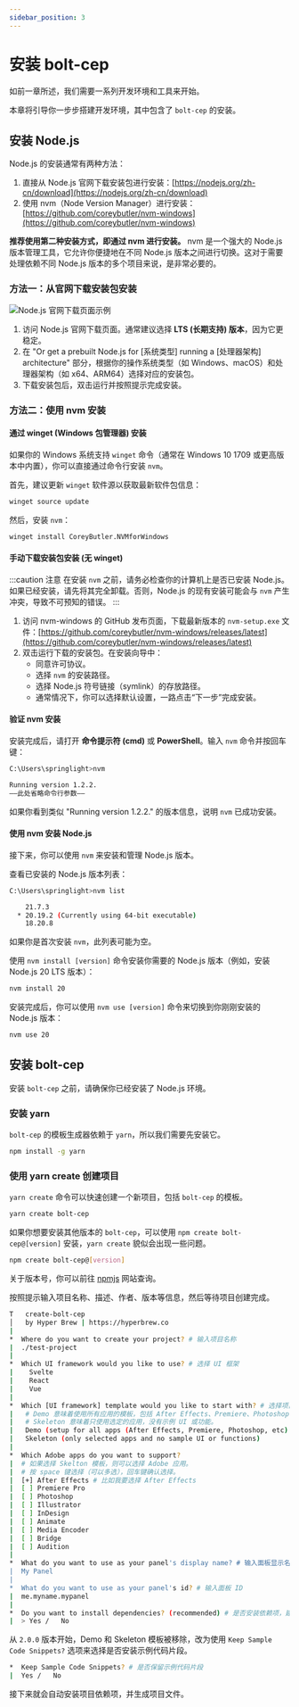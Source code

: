 ```yaml
---
sidebar_position: 3
---
```


# 安装 bolt-cep

如前一章所述，我们需要一系列开发环境和工具来开始。

本章将引导你一步步搭建开发环境，其中包含了 `bolt-cep` 的安装。

## 安装 Node.js

Node.js 的安装通常有两种方法：

1.  直接从 Node.js 官网下载安装包进行安装：[https://nodejs.org/zh-cn/download](https://nodejs.org/zh-cn/download)
2.  使用 nvm（Node Version Manager）进行安装：[https://github.com/coreybutler/nvm-windows](https://github.com/coreybutler/nvm-windows)

**推荐使用第二种安装方式，即通过 nvm 进行安装。** nvm 是一个强大的 Node.js 版本管理工具，它允许你便捷地在不同 Node.js 版本之间进行切换。这对于需要处理依赖不同 Node.js 版本的多个项目来说，是非常必要的。

### 方法一：从官网下载安装包安装

![Node.js 官网下载页面示例](../static/img/docs/install-bolt-cep/1.png)

1.  访问 Node.js 官网下载页面。通常建议选择 **LTS (长期支持) 版本**，因为它更稳定。
2.  在 "Or get a prebuilt Node.js for [系统类型] running a [处理器架构] architecture" 部分，根据你的操作系统类型（如 Windows、macOS）和处理器架构（如 x64、ARM64）选择对应的安装包。
3.  下载安装包后，双击运行并按照提示完成安装。

### 方法二：使用 nvm 安装

#### 通过 winget (Windows 包管理器) 安装

如果你的 Windows 系统支持 `winget` 命令（通常在 Windows 10 1709 或更高版本中内置），你可以直接通过命令行安装 `nvm`。

首先，建议更新 `winget` 软件源以获取最新软件包信息：

```bash
winget source update
```

然后，安装 `nvm`：

```bash
winget install CoreyButler.NVMforWindows
```

#### 手动下载安装包安装 (无 winget)

:::caution 注意
在安装 `nvm` 之前，请务必检查你的计算机上是否已安装 Node.js。如果已经安装，请先将其完全卸载。否则，Node.js 的现有安装可能会与 `nvm` 产生冲突，导致不可预知的错误。
:::

1.  访问 nvm-windows 的 GitHub 发布页面，下载最新版本的 `nvm-setup.exe` 文件：[https://github.com/coreybutler/nvm-windows/releases/latest](https://github.com/coreybutler/nvm-windows/releases/latest)
2.  双击运行下载的安装包。在安装向导中：
    *   同意许可协议。
    *   选择 `nvm` 的安装路径。
    *   选择 Node.js 符号链接（symlink）的存放路径。
    *   通常情况下，你可以选择默认设置，一路点击“下一步”完成安装。

#### 验证 nvm 安装

安装完成后，请打开 **命令提示符 (cmd)** 或 **PowerShell**。输入 `nvm` 命令并按回车键：

```bash
C:\Users\springlight>nvm

Running version 1.2.2.
——此处省略命令行参数——
```

如果你看到类似 "Running version 1.2.2." 的版本信息，说明 `nvm` 已成功安装。

#### 使用 nvm 安装 Node.js

接下来，你可以使用 `nvm` 来安装和管理 Node.js 版本。

查看已安装的 Node.js 版本列表：

```bash
C:\Users\springlight>nvm list

    21.7.3
  * 20.19.2 (Currently using 64-bit executable)
    18.20.8
```

如果你是首次安装 `nvm`，此列表可能为空。

使用 `nvm install [version]` 命令安装你需要的 Node.js 版本（例如，安装 Node.js 20 LTS 版本）：

```bash
nvm install 20
```

安装完成后，你可以使用 `nvm use [version]` 命令来切换到你刚刚安装的 Node.js 版本：

```bash
nvm use 20
```

## 安装 bolt-cep

安装 `bolt-cep` 之前，请确保你已经安装了 Node.js 环境。

### 安装 yarn

`bolt-cep` 的模板生成器依赖于 `yarn`，所以我们需要先安装它。

```bash
npm install -g yarn
```

### 使用 yarn create 创建项目

`yarn create` 命令可以快速创建一个新项目，包括 `bolt-cep` 的模板。

```bash
yarn create bolt-cep
```

如果你想要安装其他版本的 `bolt-cep`，可以使用 `npm create bolt-cep@[version]` 安装，`yarn create` 貌似会出现一些问题。

```bash
npm create bolt-cep@[version]
```

关于版本号，你可以前往 [npmjs](https://www.npmjs.com/package/bolt-cep?activeTab=versions) 网站查询。

按照提示输入项目名称、描述、作者、版本等信息，然后等待项目创建完成。

```bash
T   create-bolt-cep
│   by Hyper Brew | https://hyperbrew.co
|
*  Where do you want to create your project? # 输入项目名称
|  ./test-project
|
*  Which UI framework would you like to use? # 选择 UI 框架
|    Svelte
|    React
|    Vue
|
*  Which [UI framework] template would you like to start with? # 选择项目模板
|   # Demo 意味着使用所有应用的模板，包括 After Effects、Premiere、Photoshop 等等。
|   # Skeleton 意味着只使用选定的应用，没有示例 UI 或功能。
|   Demo (setup for all apps (After Effects, Premiere, Photoshop, etc) with sample functions and buttons)
|   Skeleton (only selected apps and no sample UI or functions)
|
*  Which Adobe apps do you want to support? 
|  # 如果选择 Skelton 模板，则可以选择 Adobe 应用。
|  # 按 space 键选择（可以多选），回车键确认选择。
|  [+] After Effects # 比如我要选择 After Effects
|  [ ] Premiere Pro
|  [ ] Photoshop
|  [ ] Illustrator
|  [ ] InDesign
|  [ ] Animate
|  [ ] Media Encoder
|  [ ] Bridge
|  [ ] Audition
|
*  What do you want to use as your panel's display name? # 输入面板显示名称
|  My Panel
|
*  What do you want to use as your panel's id? # 输入面板 ID
|  me.myname.mypanel
|
*  Do you want to install dependencies? (recommended) # 是否安装依赖项，建议选 Yes
|  > Yes /   No
```

从 `2.0.0` 版本开始，Demo 和 Skeleton 模板被移除，改为使用 `Keep Sample Code Snippets?` 选项来选择是否安装示例代码片段。

```bash
*  Keep Sample Code Snippets? # 是否保留示例代码片段
|  Yes /   No
```



接下来就会自动安装项目依赖项，并生成项目文件。